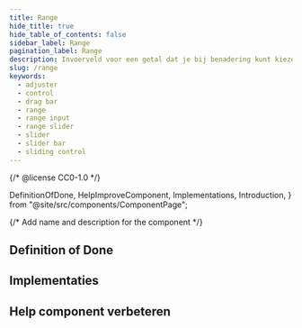 ```yaml
---
title: Range
hide_title: true
hide_table_of_contents: false
sidebar_label: Range
pagination_label: Range
description: Invoerveld voor een getal dat je bij benadering kunt kiezen door te schuiven tussen een minimum en maximum.
slug: /range
keywords:
  - adjuster
  - control
  - drag bar
  - range
  - range input
  - range slider
  - slider
  - slider bar
  - sliding control
---
```


{/* @license CC0-1.0 */}

  DefinitionOfDone,
  HelpImproveComponent,
  Implementations,
  Introduction,
} from "@site/src/components/ComponentPage";

{/* Add name and description for the component */}


<Introduction component={component} headingLevel={1} description={description} />

## Definition of Done

<DefinitionOfDone component={component} headingLevel={3} />

## Implementaties

<Implementations component={component} headingLevel={3} />

## Help component verbeteren

<HelpImproveComponent component={component} headingLevel={3} />
